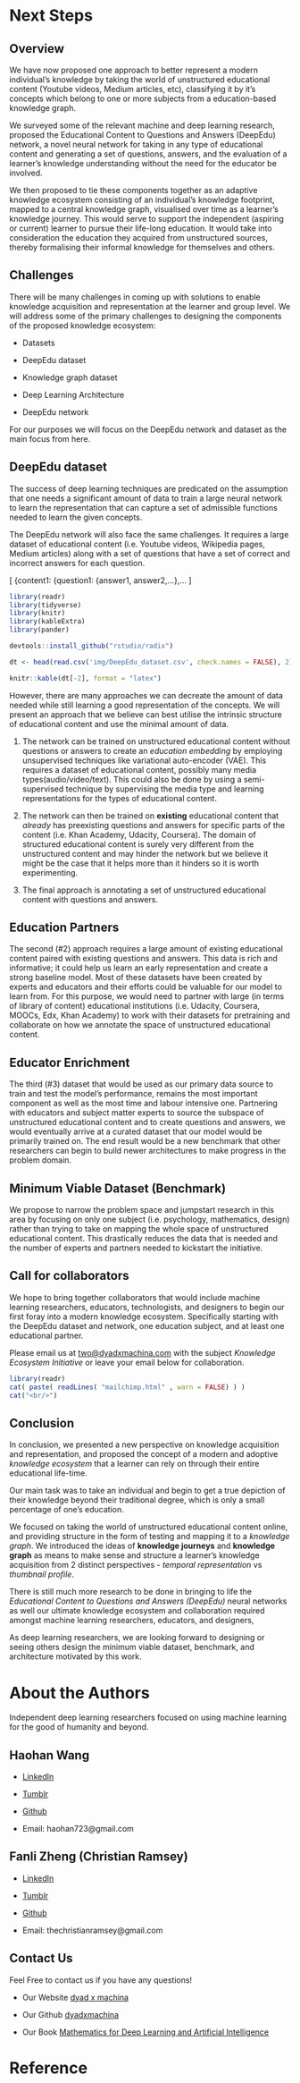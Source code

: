 
# Next Steps

## Overview
We have now proposed one approach to better represent a modern individual's knowledge by taking the world of unstructured educational content (Youtube videos, Medium articles, etc), classifying it by it's concepts which belong to one or more subjects from a education-based knowledge graph.

We surveyed some of the relevant machine and deep learning research, proposed the Educational Content to Questions and Answers (DeepEdu) network, a novel neural network for taking in any type of educational content and generating a set of questions, answers, and the evaluation of a learner's knowledge understanding without the need for the educator be involved.

We then proposed to tie these components together as an adaptive knowledge ecosystem consisting of an individual's knowledge footprint, mapped to a central knowledge graph, visualised over time as a learner's knowledge journey. This would serve to support the independent (aspiring or current) learner to pursue their life-long education. It would take into consideration the education they acquired from unstructured sources, thereby formalising their informal knowledge for themselves and others.


## Challenges

There will be many challenges in coming up with solutions to enable knowledge acquisition and representation at the learner and group level. We will address some of the primary challenges to designing the components of the proposed knowledge ecosystem:                                                        

- Datasets

+ DeepEdu dataset

+ Knowledge graph dataset

- Deep Learning Architecture

+ DeepEdu network

For our purposes we will focus on the DeepEdu network and dataset as the main focus from here.

## DeepEdu dataset

The success of deep learning techniques are predicated on the assumption that one needs a significant amount of data to train a large neural network to learn the representation that can capture a set of admissible functions needed to learn the given concepts.

The DeepEdu network will also face the same challenges. It requires a large dataset of educational content (i.e. Youtube videos, Wikipedia pages, Medium articles) along with a set of questions that have a set of correct and incorrect answers for each question.

\[
 \{content1: \{question1: \{answer1, answer2,...\},...
\]


```r
library(readr)
library(tidyverse)
library(knitr)
library(kableExtra)
library(pander)

devtools::install_github("rstudio/radix")

dt <- head(read.csv('img/DeepEdu_dataset.csv', check.names = FALSE), 2)

knitr::kable(dt[-2], format = "latex") 
```

However, there are many approaches we can decreate the amount of data needed while still learning a good representation of the concepts. We will present an approach that we believe can best utilise the intrinsic structure of educational content and use the minimal amount of data.

1. The network can be trained on unstructured educational content without questions or answers to create an *education embedding* by employing unsupervised techniques like variational auto-encoder (VAE). This requires a dataset of educational content, possibly many media types(audio/video/text). This could also be done by using a semi-supervised technique by supervising the media type and learning representations for the types of educational content.


2. The network can then be trained on **existing** educational content that *already* has preexisting questions and answers for specific parts of the content (i.e. Khan Academy, Udacity, Coursera). The domain of structured educational content is surely very different from the unstructured content and may hinder the network but we believe it might be the case that it helps more than it hinders so it is worth experimenting.


3. The final approach is annotating a set of unstructured educational content with questions and answers.


## Education Partners

The second (#2) approach requires a large amount of existing educational content paired with existing questions and answers. This data is rich and informative; it could help us learn an early representation and create a strong baseline model. Most of these datasets have been created by experts and educators and their efforts could be valuable for our model to learn from. For this purpose, we would need to partner with large (in terms of library of content) educational institutions (i.e. Udacity, Coursera, MOOCs, Edx, Khan Academy) to work with their datasets for pretraining and collaborate on how we annotate the space of unstructured educational content.

## Educator Enrichment

The third (#3) dataset that would be used as our primary data source to train and test the model's performance, remains the most important component as well as the most time and labour intensive one. Partnering with educators and subject matter experts to source the subspace of unstructured educational content and to create questions and answers, we would eventually arrive at a curated dataset that our model would be primarily trained on. The end result would be a new benchmark that other researchers can begin to build newer architectures to make progress in the problem domain.

## Minimum Viable Dataset (Benchmark)
We propose to narrow the problem space and jumpstart research in this area by focusing on only one subject (i.e. psychology, mathematics, design) rather than trying to take on mapping the whole space of unstructured educational content. This drastically reduces the data that is needed and the number of experts and partners needed to kickstart the initiative.


## Call for collaborators

We hope to bring together collaborators that would include machine learning researchers, educators, technologists, and designers to begin our first foray into a modern knowledge ecosystem. Specifically starting with the DeepEdu dataset and network, one education subject, and at least one educational partner.

Please email us at [two@dyadxmachina.com](two@dyadxmachina.com) with the subject *Knowledge Ecosystem Initiative* or leave your email below for collaboration.

```r
library(readr)
cat( paste( readLines( "mailchimp.html" , warn = FALSE) ) )
cat("<br/>")
```

## Conclusion

In conclusion, we presented a new perspective on knowledge acquisition and representation, and proposed the concept of a modern and adoptive *knowledge ecosystem* that a learner can rely on through their entire educational life-time.

Our main task was to take an individual and begin to get a true depiction of their knowledge beyond their traditional degree, which is only a small percentage of one's education.

We focused on taking the world of unstructured educational content online, and providing structure in the form of testing and mapping it to a *knowledge graph*. We introduced the ideas of **knowledge journeys** and **knowledge graph** as means to make sense and structure a learner's knowledge acquisition from 2 distinct perspectives - *temporal representation* vs *thumbnail profile*.

There is still much more research to be done in bringing to life the *Educational Content to Questions and Answers (DeepEdu)* neural networks as well our ultimate knowledge ecosystem and collaboration required amongst machine learning researchers, educators, and designers,

As deep learning researchers, we are looking forward to designing or seeing others design the minimum viable dataset, benchmark, and architecture motivated by this work.

# About the Authors
Independent deep learning researchers focused on using machine learning for the good of humanity and beyond.

## Haohan Wang

* [LinkedIn](https://www.linkedin.com/in/haohanw)


* [Tumblr](https://haohanwang.tumblr.com/)


* [Github](https://github.com/haohanwang23)


* Email: haohan723@gmail.com

## Fanli Zheng (Christian Ramsey)

* [LinkedIn](https://www.linkedin.com/in/christianramsey/)

* [Tumblr](https://anthrochristianramsey.tumblr.com/)

* [Github](https://github.com/christianramsey)

* Email: thechristianramsey@gmail.com

## Contact Us
Feel Free to contact us if you have any questions!

+ Our Website [dyad x machina](dyadxmachina.com)

+ Our Github [dyadxmachina](https://github.com/dyadxmachina)

+ Our Book [Mathematics for Deep Learning and Artificial Intelligence](m4dl.com)


# Reference
